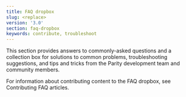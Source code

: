 ```yaml
---
title: FAQ dropbox
slug: <replace>
version: '3.0'
section: faq-dropbox
keywords: contribute, troubleshoot
---
```


This section provides answers to commonly-asked questions and a collection box for solutions to common problems, troubleshooting suggestions, and tips and tricks from the Parity development team and community members.

For information about contributing content to the FAQ dropbox, see Contributing FAQ articles.